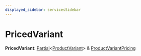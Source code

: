 ```yaml
---
displayed_sidebar: servicesSidebar
---
```



# PricedVariant

 **PricedVariant**: [Partial](Partial.mdx)&#60;[ProductVariant](../classes/ProductVariant.mdx)&#62; & [ProductVariantPricing](ProductVariantPricing.mdx)
